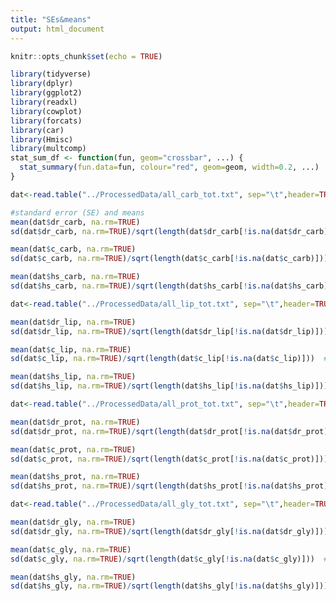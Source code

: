 ---
title: "SEs&means"
output: html_document
---

```{r setup, include=FALSE}
knitr::opts_chunk$set(echo = TRUE)

library(tidyverse)
library(dplyr)
library(ggplot2)
library(readxl)
library(cowplot)
library(forcats)
library(car)
library(Hmisc)
library(multcomp)
stat_sum_df <- function(fun, geom="crossbar", ...) {
  stat_summary(fun.data=fun, colour="red", geom=geom, width=0.2, ...)
}
```

```{r}
dat<-read.table("../ProcessedData/all_carb_tot.txt", sep="\t",header=TRUE,stringsAsFactors=FALSE)

#standard error (SE) and means
mean(dat$dr_carb, na.rm=TRUE)
sd(dat$dr_carb, na.rm=TRUE)/sqrt(length(dat$dr_carb[!is.na(dat$dr_carb)]))#Std error

mean(dat$c_carb, na.rm=TRUE)
sd(dat$c_carb, na.rm=TRUE)/sqrt(length(dat$c_carb[!is.na(dat$c_carb)]))  #Standard error

mean(dat$hs_carb, na.rm=TRUE)
sd(dat$hs_carb, na.rm=TRUE)/sqrt(length(dat$hs_carb[!is.na(dat$hs_carb)]))  #Std error

```


```{r}
dat<-read.table("../ProcessedData/all_lip_tot.txt", sep="\t",header=TRUE,stringsAsFactors=FALSE)

mean(dat$dr_lip, na.rm=TRUE)
sd(dat$dr_lip, na.rm=TRUE)/sqrt(length(dat$dr_lip[!is.na(dat$dr_lip)]))#Std error

mean(dat$c_lip, na.rm=TRUE)
sd(dat$c_lip, na.rm=TRUE)/sqrt(length(dat$c_lip[!is.na(dat$c_lip)]))  #Standard error

mean(dat$hs_lip, na.rm=TRUE)
sd(dat$hs_lip, na.rm=TRUE)/sqrt(length(dat$hs_lip[!is.na(dat$hs_lip)]))  #Std error
```


```{r}
dat<-read.table("../ProcessedData/all_prot_tot.txt", sep="\t",header=TRUE,stringsAsFactors=FALSE)

mean(dat$dr_prot, na.rm=TRUE)
sd(dat$dr_prot, na.rm=TRUE)/sqrt(length(dat$dr_prot[!is.na(dat$dr_prot)]))#Std error

mean(dat$c_prot, na.rm=TRUE)
sd(dat$c_prot, na.rm=TRUE)/sqrt(length(dat$c_prot[!is.na(dat$c_prot)]))  #Standard error

mean(dat$hs_prot, na.rm=TRUE)
sd(dat$hs_prot, na.rm=TRUE)/sqrt(length(dat$hs_prot[!is.na(dat$hs_prot)]))  #Std error
```

```{r}
dat<-read.table("../ProcessedData/all_gly_tot.txt", sep="\t",header=TRUE,stringsAsFactors=FALSE)

mean(dat$dr_gly, na.rm=TRUE)
sd(dat$dr_gly, na.rm=TRUE)/sqrt(length(dat$dr_gly[!is.na(dat$dr_gly)]))#Std error

mean(dat$c_gly, na.rm=TRUE)
sd(dat$c_gly, na.rm=TRUE)/sqrt(length(dat$c_gly[!is.na(dat$c_gly)]))  #Standard error

mean(dat$hs_gly, na.rm=TRUE)
sd(dat$hs_gly, na.rm=TRUE)/sqrt(length(dat$hs_gly[!is.na(dat$hs_gly)]))  #Std error
```

